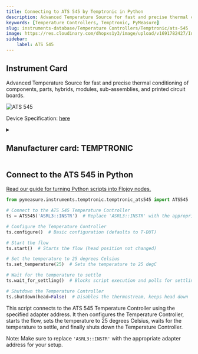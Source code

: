 ```yaml
---
title: Connecting to ATS 545 by Temptronic in Python
description: Advanced Temperature Source for fast and precise thermal conditioning of components, parts, hybrids, modules, sub-assemblies, and printed circuit boards.
keywords: [Temperature Controllers, Temptronic, PyMeasure] 
slug: instruments-database/Temperature Controllers/Temptronic/ats-545 
image: https://res.cloudinary.com/dhopxs1y3/image/upload/v1691782427/Instruments/Temperature%20Controllers/ATS-545/ATS-545.webp
sidebar:
    label: ATS 545 
---
```



## Instrument Card

Advanced Temperature Source for fast and precise thermal conditioning of components, parts, hybrids, modules, sub-assemblies, and printed circuit boards.

![ATS 545](https://res.cloudinary.com/dhopxs1y3/image/upload/v1691782427/Instruments/Temperature%20Controllers/ATS-545/ATS-545.webp)

Device Specification: [here](https://maximinstruments.com/pdf_files/TEMPTRONIC_ATS_545M_Datasheet.pdf)

<details style={{ marginTop: "15px"}}>
<summary><h2 style={{display:'inline'}}>Manufacturer card: TEMPTRONIC</h2></summary>

![TEMPTRONIC](https://res.cloudinary.com/dhopxs1y3/image/upload/v1692806163/Instruments/Vendor%20Logos/Temptronic.png)

**Temptronic** temperature forcing systems, are designed for testing and characterization of semiconductors, ICs, chips, electronics, and materials

- Headquarters: USA
- Yearly Revenue (millions, USD): 19
- Vendor Website: [here](https://www.intestthermal.com/temptronic)

</details>


<FeaturedInstrumentVideo category="TEMPERATURE_CONTROLLERS" />

## Connect to the ATS 545 in Python

[Read our guide for turning Python scripts into Flojoy nodes.](https://docs.flojoy.ai/contribution/blocks/custom-flojoy-block/)



<Tabs>
<TabItem value="Flojoy" label="Flojoy" className="flojoy-instrument-tabs">

<SectionsCard category="TEMPERATURE_CONTROLLERS" manufacturer="Temptronic"></SectionsCard>

</TabItem>
<TabItem value="PyMeasure" label="PyMeasure">


```python
from pymeasure.instruments.temptronic.temptronic_ats545 import ATS545

# Connect to the ATS 545 Temperature Controller
ts = ATS545('ASRL3::INSTR')  # Replace 'ASRL3::INSTR' with the appropriate adapter address

# Configure the Temperature Controller
ts.configure()  # Basic configuration (defaults to T-DUT)

# Start the flow
ts.start()  # Starts the flow (head position not changed)

# Set the temperature to 25 degrees Celsius
ts.set_temperature(25)  # Sets the temperature to 25 degC

# Wait for the temperature to settle
ts.wait_for_settling()  # Blocks script execution and polls for settling

# Shutdown the Temperature Controller
ts.shutdown(head=False)  # Disables the thermostream, keeps head down
```

This script connects to the ATS 545 Temperature Controller using the specified adapter address. It then configures the Temperature Controller, starts the flow, sets the temperature to 25 degrees Celsius, waits for the temperature to settle, and finally shuts down the Temperature Controller.

Note: Make sure to replace `'ASRL3::INSTR'` with the appropriate adapter address for your setup.

</TabItem>
</Tabs>